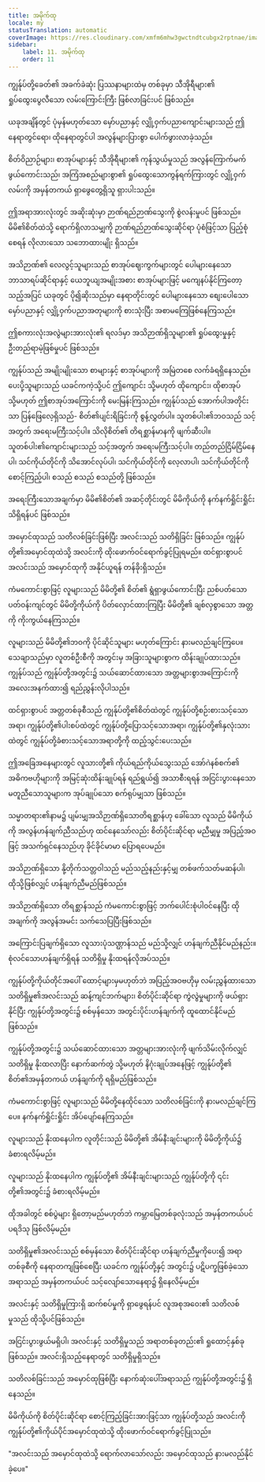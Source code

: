 ```yaml
---
title: အမိုက်ထု
locale: my
statusTranslation: automatic
coverImage: https://res.cloudinary.com/xmfm6mhw3gwctndtcubgx2rptnae/image/upload/v1741354419/small_cover_la_gran_rebelion_28716e29d2.webp
sidebar:
    label: 11. အမိုက်ထု
    order: 11
---
```

ကျွန်ုပ်တို့ခေတ်၏ အခက်ခဲဆုံး ပြဿနာများထဲမှ တစ်ခုမှာ သီအိုရီများ၏ ရှုပ်ထွေးပွေလီသော လမ်းကြောင်းကြီး ဖြစ်လာခြင်းပင် ဖြစ်သည်။

ယခုအချိန်တွင် ပုံမှန်မဟုတ်သော မှော်ပညာနှင့် လျှို့ဝှက်ပညာကျောင်းများသည် ဤနေရာတွင်ရော၊ ထိုနေရာတွင်ပါ အလွန်များပြားစွာ ပေါက်ဖွားလာခဲ့သည်။

စိတ်ဝိညာဉ်များ၊ စာအုပ်များနှင့် သီအိုရီများ၏ ကုန်သွယ်မှုသည် အလွန်ကြောက်မက်ဖွယ်ကောင်းသည်၊ အကြံအစည်များစွာ၏ ရှုပ်ထွေးသောကွန်ရက်ကြားတွင် လျှို့ဝှက်လမ်းကို အမှန်တကယ် ရှာဖွေတွေ့ရှိသူ ရှားပါးသည်။

ဤအရာအားလုံးတွင် အဆိုးဆုံးမှာ ဉာဏ်ရည်ဉာဏ်သွေးကို စွဲလန်းမှုပင် ဖြစ်သည်။ မိမိ၏စိတ်ထဲသို့ ရောက်ရှိလာသမျှကို ဉာဏ်ရည်ဉာဏ်သွေးဆိုင်ရာ ပုံစံဖြင့်သာ ပြည့်စုံစေရန် လိုလားသော သဘောထားမျိုး ရှိသည်။

အသိဉာဏ်၏ လေလွင့်သူများသည် စာအုပ်ဈေးကွက်များတွင် ပေါများနေသော ဘာသာရပ်ဆိုင်ရာနှင့် ယေဘူယျအမျိုးအစား စာအုပ်များဖြင့် မကျေနပ်နိုင်ကြတော့သည့်အပြင် ယခုတွင် ပို၍ဆိုးသည်မှာ နေရာတိုင်းတွင် ပေါများနေသော စျေးပေါသော မှော်ပညာနှင့် လျှို့ဝှက်ပညာအတုများကို စားသုံးပြီး အစာမကြေဖြစ်နေကြသည်။

ဤစကားလုံးအလွဲများအားလုံး၏ ရလဒ်မှာ အသိဉာဏ်ရှိသူများ၏ ရှုပ်ထွေးမှုနှင့် ဦးတည်ရာမဲ့ဖြစ်မှုပင် ဖြစ်သည်။

ကျွန်ုပ်သည် အမျိုးမျိုးသော စာများနှင့် စာအုပ်များကို အမြဲတစေ လက်ခံရရှိနေသည်။ ပေးပို့သူများသည် ယခင်ကကဲ့သို့ပင် ဤကျောင်း သို့မဟုတ် ထိုကျောင်း၊ ထိုစာအုပ် သို့မဟုတ် ဤစာအုပ်အကြောင်းကို မေးမြန်းကြသည်။ ကျွန်ုပ်သည် အောက်ပါအတိုင်းသာ ပြန်ဖြေလေ့ရှိသည်- စိတ်၏ပျင်းရိခြင်းကို စွန့်လွှတ်ပါ။ သူတစ်ပါး၏ဘဝသည် သင့်အတွက် အရေးမကြီးသင့်ပါ။ သိလိုစိတ်၏ တိရစ္ဆာန်မာနကို ဖျက်ဆီးပါ။ သူတစ်ပါး၏ကျောင်းများသည် သင့်အတွက် အရေးမကြီးသင့်ပါ။ တည်တည်ငြိမ်ငြိမ်နေပါ၊ သင်ကိုယ်တိုင်ကို သိအောင်လုပ်ပါ၊ သင်ကိုယ်တိုင်ကို လေ့လာပါ၊ သင်ကိုယ်တိုင်ကို စောင့်ကြည့်ပါ၊ စသည် စသည် စသည်တို့ ဖြစ်သည်။

အရေးကြီးသောအချက်မှာ မိမိ၏စိတ်၏ အဆင့်တိုင်းတွင် မိမိကိုယ်ကို နက်နက်ရှိုင်းရှိုင်း သိရှိရန်ပင် ဖြစ်သည်။

အမှောင်ထုသည် သတိလစ်ခြင်းဖြစ်ပြီး အလင်းသည် သတိရှိခြင်း ဖြစ်သည်။ ကျွန်ုပ်တို့၏အမှောင်ထုထဲသို့ အလင်းကို ထိုးဖောက်ဝင်ရောက်ခွင့်ပြုရမည်။ ထင်ရှားစွာပင် အလင်းသည် အမှောင်ထုကို အနိုင်ယူရန် တန်ခိုးရှိသည်။

ကံမကောင်းစွာဖြင့် လူများသည် မိမိတို့၏ စိတ်၏ ရွံရှာဖွယ်ကောင်းပြီး ညစ်ပတ်သော ပတ်ဝန်းကျင်တွင် မိမိတို့ကိုယ်ကို ပိတ်လှောင်ထားကြပြီး မိမိတို့၏ ချစ်လှစွာသော အတ္တကို ကိုးကွယ်နေကြသည်။

လူများသည် မိမိတို့၏ဘဝကို ပိုင်ဆိုင်သူများ မဟုတ်ကြောင်း နားမလည်ချင်ကြပေ။ သေချာသည်မှာ လူတစ်ဦးစီကို အတွင်းမှ အခြားသူများစွာက ထိန်းချုပ်ထားသည်။ ကျွန်ုပ်သည် ကျွန်ုပ်တို့အတွင်း၌ သယ်ဆောင်ထားသော အတ္တများစွာအကြောင်းကို အလေးအနက်ထား၍ ရည်ညွှန်းလိုပါသည်။

ထင်ရှားစွာပင် အတ္တတစ်ခုစီသည် ကျွန်ုပ်တို့၏စိတ်ထဲတွင် ကျွန်ုပ်တို့စဉ်းစားသင့်သောအရာ၊ ကျွန်ုပ်တို့၏ပါးစပ်ထဲတွင် ကျွန်ုပ်တို့ပြောသင့်သောအရာ၊ ကျွန်ုပ်တို့၏နှလုံးသားထဲတွင် ကျွန်ုပ်တို့ခံစားသင့်သောအရာတို့ကို ထည့်သွင်းပေးသည်။

ဤအခြေအနေများတွင် လူသားတို့၏ ကိုယ်ရည်ကိုယ်သွေးသည် အော်ဂဲနစ်စက်၏ အဓိကဗဟိုများကို အမြင့်ဆုံးထိန်းချုပ်ရန် ရည်ရွယ်၍ အသာစီးရရန် အငြင်းပွားနေသော မတူညီသောသူများက အုပ်ချုပ်သော စက်ရုပ်မျှသာ ဖြစ်သည်။

သမ္မာတရား၏နာမ၌ ပျမ်းမျှအသိဉာဏ်ရှိသောတိရစ္ဆာန်ဟု ခေါ်သော လူသည် မိမိကိုယ်ကို အလွန်ဟန်ချက်ညီသည်ဟု ထင်နေသော်လည်း စိတ်ပိုင်းဆိုင်ရာ မညီမျှမှု အပြည့်အဝဖြင့် အသက်ရှင်နေသည်ဟု ခိုင်ခိုင်မာမာ ပြောရပေမည်။

အသိဉာဏ်ရှိသော နို့တိုက်သတ္တဝါသည် မည်သည့်နည်းနှင့်မျှ တစ်ဖက်သတ်မဆန်ပါ၊ ထိုသို့ဖြစ်လျှင် ဟန်ချက်ညီမည်ဖြစ်သည်။

အသိဉာဏ်ရှိသော တိရစ္ဆာန်သည် ကံမကောင်းစွာဖြင့် ဘက်ပေါင်းစုံပါဝင်နေပြီး ထိုအချက်ကို အလွန်အမင်း သက်သေပြပြီးဖြစ်သည်။

အကြောင်းပြချက်ရှိသော လူသားပုံသဏ္ဌာန်သည် မည်သို့လျှင် ဟန်ချက်ညီနိုင်မည်နည်း။ စုံလင်သောဟန်ချက်ရှိရန် သတိရှိမှု နိုးထရန်လိုအပ်သည်။

ကျွန်ုပ်တို့ကိုယ်တိုင်အပေါ် ထောင့်များမှမဟုတ်ဘဲ အပြည့်အဝဗဟိုမှ လမ်းညွှန်ထားသော သတိရှိမှု၏အလင်းသည် ဆန့်ကျင်ဘက်များ၊ စိတ်ပိုင်းဆိုင်ရာ ကွဲလွဲမှုများကို ဖယ်ရှားနိုင်ပြီး ကျွန်ုပ်တို့အတွင်း၌ စစ်မှန်သော အတွင်းပိုင်းဟန်ချက်ကို ထူထောင်နိုင်မည်ဖြစ်သည်။

ကျွန်ုပ်တို့အတွင်း၌ သယ်ဆောင်ထားသော အတ္တများအားလုံးကို ဖျက်သိမ်းလိုက်လျှင် သတိရှိမှု နိုးထလာပြီး နောက်ဆက်တွဲ သို့မဟုတ် နိဂုံးချုပ်အနေဖြင့် ကျွန်ုပ်တို့၏ စိတ်၏အမှန်တကယ် ဟန်ချက်ကို ရရှိမည်ဖြစ်သည်။

ကံမကောင်းစွာဖြင့် လူများသည် မိမိတို့နေထိုင်သော သတိလစ်ခြင်းကို နားမလည်ချင်ကြပေ။ နက်နက်ရှိုင်းရှိုင်း အိပ်ပျော်နေကြသည်။

လူများသည် နိုးထနေပါက လူတိုင်းသည် မိမိတို့၏ အိမ်နီးချင်းများကို မိမိတို့ကိုယ်၌ ခံစားရလိမ့်မည်။

လူများသည် နိုးထနေပါက ကျွန်ုပ်တို့၏ အိမ်နီးချင်းများသည် ကျွန်ုပ်တို့ကို ၎င်းတို့၏အတွင်း၌ ခံစားရလိမ့်မည်။

ထိုအခါတွင် စစ်ပွဲများ ရှိတော့မည်မဟုတ်ဘဲ ကမ္ဘာမြေတစ်ခုလုံးသည် အမှန်တကယ်ပင် ပရဒိသု ဖြစ်လိမ့်မည်။

သတိရှိမှု၏အလင်းသည် စစ်မှန်သော စိတ်ပိုင်းဆိုင်ရာ ဟန်ချက်ညီမှုကိုပေး၍ အရာတစ်ခုစီကို နေရာတကျဖြစ်စေပြီး ယခင်က ကျွန်ုပ်တို့နှင့် အတွင်း၌ ပဋိပက္ခဖြစ်ခဲ့သောအရာသည် အမှန်တကယ်ပင် သင့်လျော်သောနေရာ၌ ရှိနေလိမ့်မည်။

အလင်းနှင့် သတိရှိမှုကြားရှိ ဆက်စပ်မှုကို ရှာဖွေရန်ပင် လူအစုအဝေး၏ သတိလစ်မှုသည် ထိုသို့ပင်ဖြစ်သည်။

အငြင်းပွားဖွယ်မရှိပါ၊ အလင်းနှင့် သတိရှိမှုသည် အရာတစ်ခုတည်း၏ ရှုထောင့်နှစ်ခုဖြစ်သည်။ အလင်းရှိသည့်နေရာတွင် သတိရှိမှုရှိသည်။

သတိလစ်ခြင်းသည် အမှောင်ထုဖြစ်ပြီး နောက်ဆုံးပေါ်အရာသည် ကျွန်ုပ်တို့အတွင်း၌ ရှိနေသည်။

မိမိကိုယ်ကို စိတ်ပိုင်းဆိုင်ရာ စောင့်ကြည့်ခြင်းအားဖြင့်သာ ကျွန်ုပ်တို့သည် အလင်းကို ကျွန်ုပ်တို့၏ကိုယ်ပိုင်အမှောင်ထုထဲသို့ ထိုးဖောက်ဝင်ရောက်ခွင့်ပြုသည်။

"အလင်းသည် အမှောင်ထုထဲသို့ ရောက်လာသော်လည်း အမှောင်ထုသည် နားမလည်နိုင်ခဲ့ပေ။"
